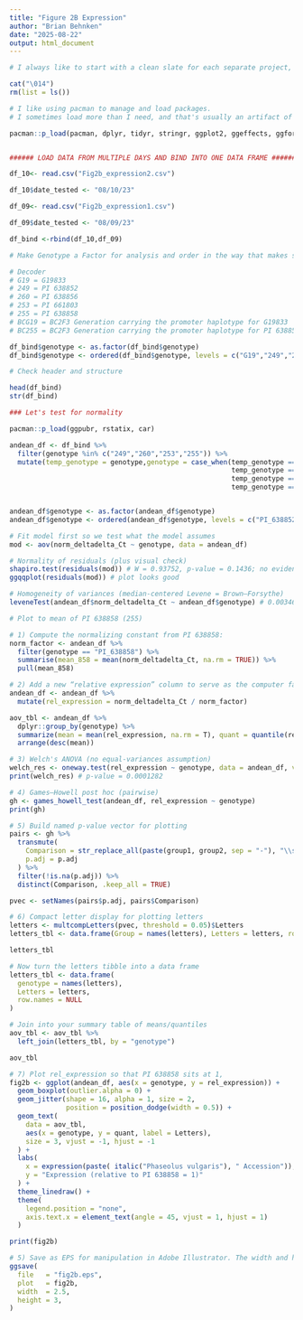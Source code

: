 ```yaml
---
title: "Figure 2B Expression"
author: "Brian Behnken"
date: "2025-08-22"
output: html_document
---
```


``` R

# I always like to start with a clean slate for each separate project, so I clear the environment and the console. 

cat("\014")
rm(list = ls())

# I like using pacman to manage and load packages. 
# I sometimes load more than I need, and that's usually an artifact of messing around with analyses and plots that I don't ultimately end up using and forget to clear them. 

pacman::p_load(pacman, dplyr, tidyr, stringr, ggplot2, ggeffects, ggforce, multcompView)


###### LOAD DATA FROM MULTIPLE DAYS AND BIND INTO ONE DATA FRAME ######

df_10<- read.csv("Fig2b_expression2.csv")

df_10$date_tested <- "08/10/23"

df_09<- read.csv("Fig2b_expression1.csv")

df_09$date_tested <- "08/09/23"

df_bind <-rbind(df_10,df_09)

# Make Genotype a Factor for analysis and order in the way that makes sense to me.

# Decoder 
# G19 = G19833
# 249 = PI 638852
# 260 = PI 638856
# 253 = PI 661803
# 255 = PI 638858
# BCG19 = BC2F3 Generation carrying the promoter haplotype for G19833
# BC255 = BC2F3 Generation carrying the promoter haplotype for PI 638858

df_bind$genotype <- as.factor(df_bind$genotype)
df_bind$genotype <- ordered(df_bind$genotype, levels = c("G19","249","256","260","253","255","BCG19","BC255","water"))

# Check header and structure

head(df_bind)
str(df_bind)

```

``` R

### Let's test for normality

pacman::p_load(ggpubr, rstatix, car)

andean_df <- df_bind %>% 
  filter(genotype %in% c("249","260","253","255")) %>% 
  mutate(temp_genotype = genotype,genotype = case_when(temp_genotype == "249" ~ "PI_638852",
                                                       temp_genotype == "260" ~ "PI_638856",
                                                       temp_genotype == "253" ~ "PI_661803",
                                                       temp_genotype == "255" ~ "PI_638858"))


andean_df$genotype <- as.factor(andean_df$genotype)
andean_df$genotype <- ordered(andean_df$genotype, levels = c("PI_638852","PI_638856","PI_661803","PI_638858"))

# Fit model first so we test what the model assumes
mod <- aov(norm_deltadelta_Ct ~ genotype, data = andean_df)

# Normality of residuals (plus visual check)
shapiro.test(residuals(mod)) # W = 0.93752, p-value = 0.1436; no evidence of deviation from normality. 
ggqqplot(residuals(mod)) # plot looks good

# Homogeneity of variances (median-centered Levene = Brown–Forsythe)
leveneTest(andean_df$norm_deltadelta_Ct ~ andean_df$genotype) # 0.003462 **; significant evidence of unequal group variances

# Plot to mean of PI 638858 (255)

# 1) Compute the normalizing constant from PI 638858:
norm_factor <- andean_df %>%
  filter(genotype == "PI_638858") %>%
  summarise(mean_858 = mean(norm_deltadelta_Ct, na.rm = TRUE)) %>%
  pull(mean_858)

# 2) Add a new “relative expression” column to serve as the computer factors to the mean of PI 638858
andean_df <- andean_df %>%
  mutate(rel_expression = norm_deltadelta_Ct / norm_factor)

aov_tbl <- andean_df %>% 
  dplyr::group_by(genotype) %>% 
  summarize(mean = mean(rel_expression, na.rm = T), quant = quantile(rel_expression, probs = 0.75, na.rm = T)) %>% 
  arrange(desc(mean))

# 3) Welch's ANOVA (no equal-variances assumption)
welch_res <- oneway.test(rel_expression ~ genotype, data = andean_df, var.equal = FALSE)
print(welch_res) # p-value = 0.0001282

# 4) Games–Howell post hoc (pairwise)
gh <- games_howell_test(andean_df, rel_expression ~ genotype)
print(gh)

# 5) Build named p-value vector for plotting
pairs <- gh %>%
  transmute(
    Comparison = str_replace_all(paste(group1, group2, sep = "-"), "\\s+", ""),
    p.adj = p.adj
  ) %>%
  filter(!is.na(p.adj)) %>%
  distinct(Comparison, .keep_all = TRUE)

pvec <- setNames(pairs$p.adj, pairs$Comparison)

# 6) Compact letter display for plotting letters
letters <- multcompLetters(pvec, threshold = 0.05)$Letters
letters_tbl <- data.frame(Group = names(letters), Letters = letters, row.names = NULL)

letters_tbl

# Now turn the letters tibble into a data frame
letters_tbl <- data.frame(
  genotype = names(letters),
  Letters = letters,
  row.names = NULL
)

# Join into your summary table of means/quantiles
aov_tbl <- aov_tbl %>%
  left_join(letters_tbl, by = "genotype")

aov_tbl

# 7) Plot rel_expression so that PI 638858 sits at 1,
fig2b <- ggplot(andean_df, aes(x = genotype, y = rel_expression)) +
  geom_boxplot(outlier.alpha = 0) +
  geom_jitter(shape = 16, alpha = 1, size = 2,
              position = position_dodge(width = 0.5)) +
  geom_text(
    data = aov_tbl,
    aes(x = genotype, y = quant, label = Letters),
    size = 3, vjust = -1, hjust = -1
  ) +
  labs(
    x = expression(paste( italic("Phaseolus vulgaris"), " Accession")),
    y = "Expression (relative to PI 638858 = 1)"
  ) +
  theme_linedraw() +
  theme(
    legend.position = "none",
    axis.text.x = element_text(angle = 45, vjust = 1, hjust = 1)
  )

print(fig2b)

# 5) Save as EPS for manipulation in Adobe Illustrator. The width and height settings will force the jitter size to a certain scale, and I tried to keep these as consistent as possible throughout all my figure panels. 
ggsave(
  file   = "fig2b.eps",
  plot   = fig2b,
  width  = 2.5,
  height = 3,
)


```
